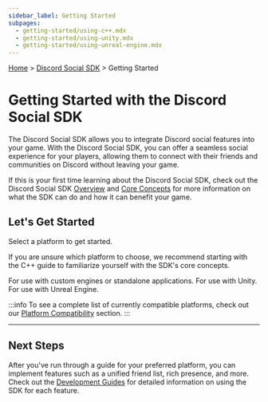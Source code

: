 ```yaml
---
sidebar_label: Getting Started
subpages:
  - getting-started/using-c++.mdx
  - getting-started/using-unity.mdx
  - getting-started/using-unreal-engine.mdx
---
```


[Home](/docs/intro) > [Discord Social SDK](/docs/discord-social-sdk/overview) > Getting Started

# Getting Started with the Discord Social SDK

The Discord Social SDK allows you to integrate Discord social features into your game. With the Discord Social SDK, you can offer a seamless social experience for your players, allowing them to connect with their friends and communities on Discord without leaving your game.

If this is your first time learning about the Discord Social SDK, check out the Discord Social SDK [Overview](/docs/discord-social-sdk/overview) and [Core Concepts](/docs/discord-social-sdk/core-concepts) for more information on what the SDK can do and how it can benefit your game.

## Let's Get Started

Select a platform to get started.

If you are unsure which platform to choose, we recommend starting with the C++ guide to familiarize yourself with the SDK's core concepts.

<Container>
  <Card title="Standalone C++" link="/docs/discord-social-sdk/getting-started/using-c++" icon="cpp">
    For use with custom engines or standalone applications.
  </Card>
  <Card title="Unity" link="/docs/discord-social-sdk/getting-started/using-unity" icon="unity">
    For use with Unity.
  </Card>
  <Card title="Unreal Engine" link="/docs/discord-social-sdk/getting-started/using-unreal-engine" icon="unreal">
    For use with Unreal Engine.
  </Card>
</Container>

:::info
To see a complete list of currently compatible platforms, check out our [Platform Compatibility](/docs/discord-social-sdk/core-concepts#sdk-platform-compatibility) section. 
:::

---

## Next Steps

After you've run through a guide for your preferred platform, you can implement features such as a unified friend list, rich presence, and more. Check out the [Development Guides](/docs/discord-social-sdk/development-guides) for detailed information on using the SDK for each feature.